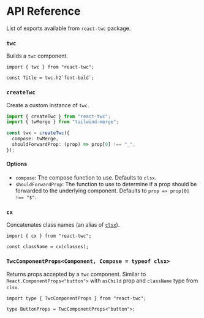 # API Reference

List of exports available from `react-twc` package.

### `twc`

Builds a `twc` component.

```tsx
import { twc } from "react-twc";

const Title = twc.h2`font-bold`;
```

### `createTwc`

Create a custom instance of `twc`.

```ts
import { createTwc } from "react-twc";
import { twMerge } from "tailwind-merge";

const twx = createTwc({
  compose: twMerge,
  shouldForwardProp: (prop) => prop[0] !== "_",
});
```

#### Options

- `compose`: The compose function to use. Defaults to `clsx`.
- `shouldForwardProp`: The function to use to determine if a prop should be forwarded to the underlying component. Defaults to `prop => prop[0] !== "$"`.

### `cx`

Concatenates class names (an alias of [`clsx`](https://github.com/lukeed/clsx)).

```tsx
import { cx } from "react-twc";

const className = cx(classes);
```

### `TwcComponentProps<Component, Compose = typeof clsx>`

Returns props accepted by a `twc` component. Similar to `React.ComponentProps<"button">` with `asChild` prop and `className` type from `clsx`.

```tsx
import type { TwcComponentProps } from "react-twc";

type ButtonProps = TwcComponentProps<"button">;
```
